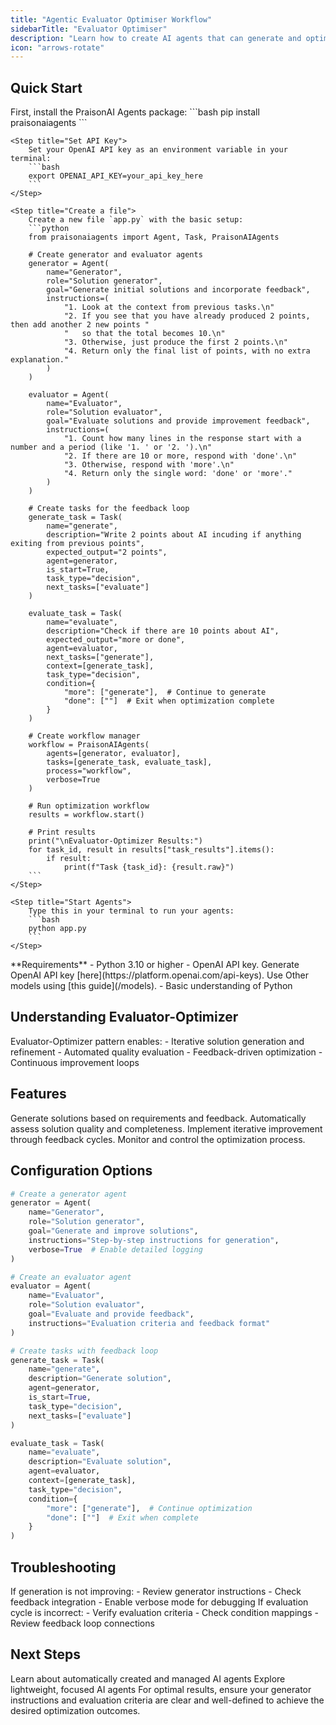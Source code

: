 ```yaml
---
title: "Agentic Evaluator Optimiser Workflow"
sidebarTitle: "Evaluator Optimiser"
description: "Learn how to create AI agents that can generate and optimize solutions through iterative feedback."
icon: "arrows-rotate"
---
```


## Quick Start

<Steps>
    <Step title="Install Package">
        First, install the PraisonAI Agents package:
        ```bash
        pip install praisonaiagents
        ```
    </Step>

    <Step title="Set API Key">
        Set your OpenAI API key as an environment variable in your terminal:
        ```bash
        export OPENAI_API_KEY=your_api_key_here
        ```
    </Step>

    <Step title="Create a file">
        Create a new file `app.py` with the basic setup:
        ```python
        from praisonaiagents import Agent, Task, PraisonAIAgents

        # Create generator and evaluator agents
        generator = Agent(
            name="Generator",
            role="Solution generator",
            goal="Generate initial solutions and incorporate feedback",
            instructions=(
                "1. Look at the context from previous tasks.\n"
                "2. If you see that you have already produced 2 points, then add another 2 new points "
                "   so that the total becomes 10.\n"
                "3. Otherwise, just produce the first 2 points.\n"
                "4. Return only the final list of points, with no extra explanation."
            )
        )

        evaluator = Agent(
            name="Evaluator",
            role="Solution evaluator",
            goal="Evaluate solutions and provide improvement feedback",
            instructions=(
                "1. Count how many lines in the response start with a number and a period (like '1. ' or '2. ').\n"
                "2. If there are 10 or more, respond with 'done'.\n"
                "3. Otherwise, respond with 'more'.\n"
                "4. Return only the single word: 'done' or 'more'."
            )
        )

        # Create tasks for the feedback loop
        generate_task = Task(
            name="generate",
            description="Write 2 points about AI incuding if anything exiting from previous points",
            expected_output="2 points",
            agent=generator,
            is_start=True,
            task_type="decision",
            next_tasks=["evaluate"]
        )

        evaluate_task = Task(
            name="evaluate",
            description="Check if there are 10 points about AI",
            expected_output="more or done",
            agent=evaluator,
            next_tasks=["generate"],
            context=[generate_task],
            task_type="decision",
            condition={
                "more": ["generate"],  # Continue to generate
                "done": [""]  # Exit when optimization complete
            }
        )

        # Create workflow manager
        workflow = PraisonAIAgents(
            agents=[generator, evaluator],
            tasks=[generate_task, evaluate_task],
            process="workflow",
            verbose=True
        )

        # Run optimization workflow
        results = workflow.start()

        # Print results
        print("\nEvaluator-Optimizer Results:")
        for task_id, result in results["task_results"].items():
            if result:
                print(f"Task {task_id}: {result.raw}")
        ```
    </Step>

    <Step title="Start Agents">
        Type this in your terminal to run your agents:
        ```bash
        python app.py
        ```
    </Step>
</Steps>

<Note>
  **Requirements**
  - Python 3.10 or higher
  - OpenAI API key. Generate OpenAI API key [here](https://platform.openai.com/api-keys). Use Other models using [this guide](/models).   
  - Basic understanding of Python
</Note>

## Understanding Evaluator-Optimizer

<Card title="What is Evaluator-Optimizer?" icon="question">
  Evaluator-Optimizer pattern enables:
  - Iterative solution generation and refinement
  - Automated quality evaluation
  - Feedback-driven optimization
  - Continuous improvement loops
</Card>

## Features

<CardGroup cols={2}>
  <Card title="Solution Generation" icon="wand-magic-sparkles">
    Generate solutions based on requirements and feedback.
  </Card>
  <Card title="Quality Evaluation" icon="magnifying-glass-chart">
    Automatically assess solution quality and completeness.
  </Card>
  <Card title="Feedback Loop" icon="rotate">
    Implement iterative improvement through feedback cycles.
  </Card>
  <Card title="Process Control" icon="sliders">
    Monitor and control the optimization process.
  </Card>
</CardGroup>

## Configuration Options

```python
# Create a generator agent
generator = Agent(
    name="Generator",
    role="Solution generator",
    goal="Generate and improve solutions",
    instructions="Step-by-step instructions for generation",
    verbose=True  # Enable detailed logging
)

# Create an evaluator agent
evaluator = Agent(
    name="Evaluator",
    role="Solution evaluator",
    goal="Evaluate and provide feedback",
    instructions="Evaluation criteria and feedback format"
)

# Create tasks with feedback loop
generate_task = Task(
    name="generate",
    description="Generate solution",
    agent=generator,
    is_start=True,
    task_type="decision",
    next_tasks=["evaluate"]
)

evaluate_task = Task(
    name="evaluate",
    description="Evaluate solution",
    agent=evaluator,
    context=[generate_task],
    task_type="decision",
    condition={
        "more": ["generate"],  # Continue optimization
        "done": [""]  # Exit when complete
    }
)
```

## Troubleshooting

<CardGroup cols={2}>
  <Card title="Generation Issues" icon="triangle-exclamation">
    If generation is not improving:
    - Review generator instructions
    - Check feedback integration
    - Enable verbose mode for debugging
  </Card>

  <Card title="Evaluation Flow" icon="diagram-project">
    If evaluation cycle is incorrect:
    - Verify evaluation criteria
    - Check condition mappings
    - Review feedback loop connections
  </Card>
</CardGroup>

## Next Steps

<CardGroup cols={2}>
  <Card title="AutoAgents" icon="robot" href="./autoagents">
    Learn about automatically created and managed AI agents
  </Card>
  <Card title="Mini Agents" icon="microchip" href="./mini">
    Explore lightweight, focused AI agents
  </Card>
</CardGroup>

<Note>
  For optimal results, ensure your generator instructions and evaluation criteria are clear and well-defined to achieve the desired optimization outcomes.
</Note>
